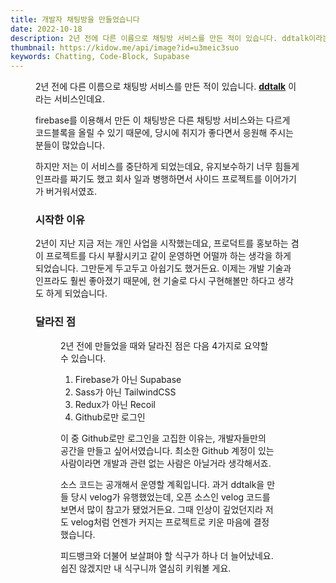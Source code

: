```yaml
---
title: 개발자 채팅방을 만들었습니다
date: 2022-10-18
description: 2년 전에 다른 이름으로 채팅방 서비스를 만든 적이 있습니다. ddtalk이라는 서비스인데요.
thumbnail: https://kidow.me/api/image?id=u3meic3suo
keywords: Chatting, Code-Block, Supabase
---
```



<Frontmatter />
<ShareButtons />
<BackTop />

<Figure caption="2년 전 만든 채팅방 서비스" image="/contents/14/ddtalk.png" />

2년 전에 다른 이름으로 채팅방 서비스를 만든 적이 있습니다. [**ddtalk**](https://github.com/kidow/ddtalk) 이라는 서비스인데요.

firebase를 이용해서 만든 이 채팅방은 다른 채팅방 서비스와는 다르게 코드블록을 올릴 수 있기 때문에, 당시에 취지가 좋다면서 응원해 주시는 분들이 많았습니다.

하지만 저는 이 서비스를 중단하게 되었는데요, 유지보수하기 너무 힘들게 인프라를 짜기도 했고 회사 일과 병행하면서 사이드 프로젝트를 이어가기가 버거워서였죠.

### 시작한 이유

2년이 지난 지금 저는 개인 사업을 시작했는데요, 프로덕트를 홍보하는 겸 이 프로젝트를 다시 부활시키고 같이 운영하면 어떨까 하는 생각을 하게 되었습니다. 그만둔게 두고두고 아쉽기도 했거든요. 이제는 개발 기술과 인프라도 훨씬 좋아졌기 때문에, 현 기술로 다시 구현해볼만 하다고 생각도 하게 되었습니다.

### 달라진 점

<Figure
  caption="Coddee라는 이름으로 새롭게 탄생"
  image="/contents/14/coddee.png"
/>

2년 전에 만들었을 때와 달라진 점은 다음 4가지로 요약할 수 있습니다.

1. Firebase가 아닌 Supabase
2. Sass가 아닌 TailwindCSS
3. Redux가 아닌 Recoil
4. Github로만 로그인

이 중 Github로만 로그인을 고집한 이유는, 개발자들만의 공간을 만들고 싶어서였습니다. 최소한 Github 계정이 있는 사람이라면 개발과 관련 없는 사람은 아닐거라 생각해서죠.

소스 코드는 공개해서 운영할 계획입니다. 과거 ddtalk을 만들 당시 velog가 유행했었는데, 오픈 소스인 velog 코드를 보면서 많이 참고가 됐었거든요. 그때 인상이 깊었던지라 저도 velog처럼 언젠가 커지는 프로젝트로 키운 마음에 결정했습니다.

피드뱅크와 더불어 보살펴야 할 식구가 하나 더 늘어났네요. 쉽진 않겠지만 내 식구니까 열심히 키워볼 게요.

<Comment />
